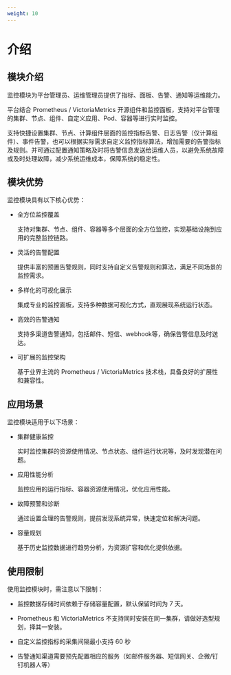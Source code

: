 ```yaml
---
weight: 10
---
```


# 介绍

## 模块介绍

监控模块为平台管理员、运维管理员提供了指标、面板、告警、通知等运维能力。

平台结合 Prometheus / VictoriaMetrics  开源组件和监控面板，支持对平台管理的集群、节点、组件、自定义应用、Pod、容器等进行实时监控。

支持快捷设置集群、节点、计算组件层面的监控指标告警、日志告警（仅计算组件）、事件告警，也可以根据实际需求自定义监控指标算法，增加需要的告警指标及规则。并可通过配置通知策略及时将告警信息发送给运维人员，以避免系统故障或及时处理故障，减少系统运维成本，保障系统的稳定性。

## 模块优势

监控模块具有以下核心优势：

- 全方位监控覆盖

  支持对集群、节点、组件、容器等多个层面的全方位监控，实现基础设施到应用的完整监控链路。

- 灵活的告警配置

  提供丰富的预置告警规则，同时支持自定义告警规则和算法，满足不同场景的监控需求。

- 多样化的可视化展示

  集成专业的监控面板，支持多种数据可视化方式，直观展现系统运行状态。

- 高效的告警通知

  支持多渠道告警通知，包括邮件、短信、webhook等，确保告警信息及时送达。

- 可扩展的监控架构

  基于业界主流的 Prometheus / VictoriaMetrics  技术栈，具备良好的扩展性和兼容性。

## 应用场景

监控模块适用于以下场景：

- 集群健康监控

  实时监控集群的资源使用情况、节点状态、组件运行状况等，及时发现潜在问题。

- 应用性能分析

  监控应用的运行指标、容器资源使用情况，优化应用性能。

- 故障预警和诊断

  通过设置合理的告警规则，提前发现系统异常，快速定位和解决问题。

- 容量规划

  基于历史监控数据进行趋势分析，为资源扩容和优化提供依据。

## 使用限制

使用监控模块时，需注意以下限制：

- 监控数据存储时间依赖于存储容量配置，默认保留时间为 7 天。

- Prometheus 和 VictoriaMetrics 不支持同时安装在同一集群，请做好选型规划，择其一安装。

- 自定义监控指标的采集间隔最小支持 60 秒

- 告警通知渠道需要预先配置相应的服务（如邮件服务器、短信网关、企微/钉钉机器人等）